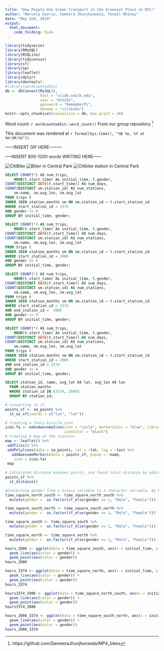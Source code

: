 ```yaml
---
title: "How People Use Green Transport in the Greenest Place in NYC!"
author: "Marcela Osorio, Sameera Jhunjhunwala, Teneil Rhiney"
date: "May 2nd, 2019"
output: 
  html_document:
    code_folding: hide
---
```

```r
library(tidyverse)
library(RMySQL)
library(RSQLite)
library(tidycensus)
library(sf)
library(sp)
library(leaflet)
library(dplyr)
library(devtools)
#library(wordcountaddin)
db <- dbConnect(MySQL(), 
                host = "scidb.smith.edu", 
                user = "mth292", 
                password = "RememberPi", 
                dbname = "citibike")
knitr::opts_chunk$set(connection = db, max.print = 20)
```

Word count: `r wordcountaddin::word_count()`
From our group repository [^1]

This document was rendered at `r format(Sys.time(), "%B %e, %Y at %H:%M:%S"))`

------INSERT GIF HERE---------

-----INSERT 800-1200 words WRITING HERE------

![*CitiBike*](https://citibikemiami.com/images/citibikemiamihome.png)
![*Biker in Central Park*](https://media-cdn.tripadvisor.com/media/photo-s/11/ee/e7/93/central-park.jpg)
![*Citibike station in Central Park*](https://s3.amazonaws.com/bklyner/bklyner/wp-content/uploads/2015/07/fgf_citibike_park.jpg)

```sql
SELECT COUNT(*) AS num_trips, 
    HOUR(t.start_time) As initial_time, t.gender, 
COUNT(DISTINCT DATE(t.start_time)) AS num_days, 
COUNT(DISTINCT sm.station_id) AS num_stations,
    sm.name, sm.avg_lon, sm.avg_lat
FROM trips t
INNER JOIN station_months sm ON sm.station_id = t.start_station_id
WHERE start_station_id = 3374
AND gender <> 0 
GROUP BY initial_time, gender;
```
 
```sql
SELECT COUNT(*) AS num_trips, 
    HOUR(t.start_time) As initial_time, t.gender, 
COUNT(DISTINCT DATE(t.start_time)) AS num_days, 
COUNT(DISTINCT sm.station_id) AS num_stations,
    sm.name, sm.avg_lon, sm.avg_lat
FROM trips t
INNER JOIN station_months sm ON sm.station_id = t.start_station_id
WHERE start_station_id = 2006
AND gender <> 0 
GROUP BY initial_time, gender;
```


```sql
SELECT COUNT(*) AS num_trips, 
    HOUR(t.start_time) As initial_time, t.gender, 
COUNT(DISTINCT DATE(t.start_time)) AS num_days, 
COUNT(DISTINCT sm.station_id) AS num_stations,
    sm.name, sm.avg_lon, sm.avg_lat
FROM trips t
INNER JOIN station_months sm ON sm.station_id = t.start_station_id
WHERE start_station_id = 3374
AND end_station_id =  2006
AND gender <> 0 
GROUP BY initial_time, gender;
```

```sql
SELECT COUNT(*) AS num_trips, 
    HOUR(t.start_time) As initial_time, t.gender, 
COUNT(DISTINCT DATE(t.start_time)) AS num_days, 
COUNT(DISTINCT sm.station_id) AS num_stations,
    sm.name, sm.avg_lon, sm.avg_lat
FROM trips t
INNER JOIN station_months sm ON sm.station_id = t.start_station_id
WHERE start_station_id = 2006
AND end_station_id = 3374
AND gender <> 0 
GROUP BY initial_time, gender;
```

```sql
SELECT station_id, name, avg_lat AS lat, avg_lon AS lon
  FROM station_months 
  WHERE station_id IN (3374, 2006)
  GROUP BY station_id;
```

```r
# Converting to sf
points_sf <- sm_points %>% 
  st_as_sf(coords = c("lon", "lat"))

# Creating a fancy bicycle icon
icon.fa <- makeAwesomeIcon(icon = "cycle", markerColor = "blue", library = "fa",
                           iconColor = "black")
# Creating A map of the stations 
map <- leaflet() %>%
 addTiles() %>%
 addPolylines(data = sm_points, lat = ~lat, lng = ~lon) %>%
   addAwesomeMarkers(data = points_sf, popup = ~name,
    icon = icon.fa)
 map
 
# Calculated distance between points, and found total distance by adding values in matrix
points_sf %>%
  st_distance()
```

```r
#Converting gender from a binary variable to a character variable. By having gender as a factor, we can use it to compare them in the later diagrams (as R now reads it as discrete)
time_square_north_south <- time_square_north_south %>%
  mutate(gender =  as.factor(if_else(gender == 1, "Male", "Female")))

time_square_south_north <- time_square_south_north %>%
  mutate(gender =  as.factor(if_else(gender == 1, "Male", "Female")))

time_square_south <- time_square_south %>%
  mutate(gender =  as.factor(if_else(gender == 1, "Male", "Female")))

time_square_north <- time_square_north %>%
  mutate(gender =  as.factor(if_else(gender == 1, "Male", "Female")))
```


```r
hours_2006 <- ggplot(data = time_square_south, aes(x = initial_time, y = num_trips)) +
  geom_line(aes(color = gender)) +
  geom_point(aes(color = gender))
hours_2006
```

```r
hours_3374 <- ggplot(data = time_square_north, aes(x = initial_time, y = num_trips)) +
  geom_line(aes(color = gender)) +
  geom_point(aes(color = gender))
hours_3374
```

```r
hours3374_2006 <- ggplot(data = time_square_north_south, aes(x = initial_time, y = num_trips)) +
  geom_line(aes(color = gender)) + 
  geom_point(aes(color = gender))
hours3374_2006
```

```r
hours_2006_3374 <- ggplot(data = time_square_south_north, aes(x = initial_time, y = num_trips)) +
  geom_line(aes(color = gender)) + 
  geom_point(aes(color = gender))
hours_2006_3374
```

[^1]: https://github.com/SameeraJhunjhunwala/MP4_bikes
